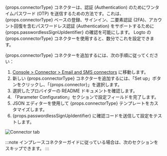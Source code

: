 
{props.connectorType} コネクターは、認証 (Authentication) のためにワンタイムパスワード (OTP) を送信するための方法です。これは、{props.connectorType} ベースの登録、サインイン、二要素認証 (2FA)、アカウント回復を含むパスワードレス認証 (Authentication) をサポートするために {props.passwordlessSignUpIdentifier} の確認を可能にします。
Logto の {props.connectorType} コネクターを使用すると、数分でこれを設定できます。

{props.connectorType} コネクターを追加するには、次の手順に従ってください：

1. [Console > Connector > Email and SMS connectors](https://cloud.logto.io/to/connectors/passwordless) に移動します。
2. 新しい {props.connectorType} コネクターを追加するには、「Set up」ボタンをクリックし、「{props.connector}」を選択します。
3. 選択したプロバイダーの README ドキュメントを確認します。
4. 「Parameter Configuration」セクションで設定フィールドを完了します。
5. JSON エディターを使用して {props.connectorType} テンプレートをカスタマイズします。
6. {props.passwordlessSignUpIdentifier} に確認コードを送信して設定をテストします。

<img src={connectorTabPasswordlessImage} alt="Connector tab" />

:::note
インプレースコネクターガイドに従っている場合は、次のセクションをスキップできます。
:::

